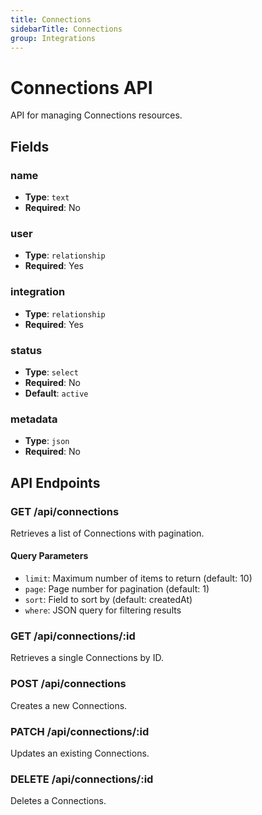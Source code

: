 ```yaml
---
title: Connections
sidebarTitle: Connections
group: Integrations
---
```


# Connections API

API for managing Connections resources.

## Fields

### name

- **Type**: `text`
- **Required**: No




### user

- **Type**: `relationship`
- **Required**: Yes




### integration

- **Type**: `relationship`
- **Required**: Yes




### status

- **Type**: `select`
- **Required**: No
- **Default**: `active`



### metadata

- **Type**: `json`
- **Required**: No





## API Endpoints

### GET /api/connections
Retrieves a list of Connections with pagination.

#### Query Parameters
- `limit`: Maximum number of items to return (default: 10)
- `page`: Page number for pagination (default: 1)
- `sort`: Field to sort by (default: createdAt)
- `where`: JSON query for filtering results

### GET /api/connections/:id
Retrieves a single Connections by ID.

### POST /api/connections
Creates a new Connections.

### PATCH /api/connections/:id
Updates an existing Connections.

### DELETE /api/connections/:id
Deletes a Connections.

